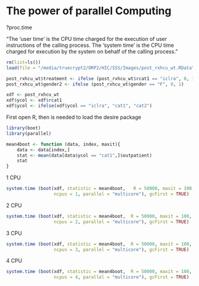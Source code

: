 The power of parallel Computing
========================================================



?proc.time

"The ‘user time’ is the CPU time charged for the execution of user instructions of the calling process. The ‘system time’ is the CPU time charged for execution by the system on behalf of the calling process."


```r
rm(list=ls())
load(file = "/media/truecrypt2/ORP2/HIC/SSS/Images/post_rxhcu_wt.RData")
```

```r
post_rxhcu_wt$treatment <- ifelse (post_rxhcu_wt$rcat1 == "iclra", 0, 1)
post_rxhcu_wt$gender2 <- ifelse (post_rxhcu_wt$gender == "F", 0, 1)
```

```r
xdf <- post_rxhcu_wt
xdf$ycol <- xdf$rcat1
xdf$ycol <- ifelse(xdf$ycol == "iclra", "cat1", "cat2")
```
First open R, then is needed to load the desire package
```r
library(boot)
library(parallel)
```

```r
mean4boot <- function (data, index, maxit){
	data <- data[index,]
	stat <- mean(data[data$ycol == "cat1",]$outpatient)
	stat
}
```
1 CPU
```r
system.time (boot(xdf, statistic = mean4boot,	R = 50000, maxit = 100,
                  ncpus = 1, parallel = "multicore"), gcFirst = TRUE)
```
2 CPU
```r
system.time (boot(xdf, statistic = mean4boot,  R = 50000, maxit = 100,
                  ncpus = 2, parallel = "multicore"), gcFirst = TRUE)
```
3 CPU
```r
system.time (boot(xdf, statistic = mean4boot,  R = 50000, maxit = 100,
                  ncpus = 3, parallel = "multicore"), gcFirst = TRUE)
```

4 CPU
```r
system.time (boot(xdf, statistic = mean4boot,  R = 50000, maxit = 100,
                  ncpus = 4, parallel = "multicore"), gcFirst = TRUE)
```



